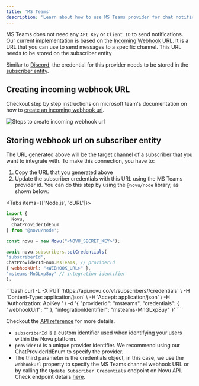 ```yaml
---
title: 'MS Teams'
description: 'Learn about how to use MS Teams provider for chat notifications'
---
```



MS Teams does not need any `API Key` or `Client ID` to send notifications. Our current implementation is based on the [Incoming Webhook URL](https://learn.microsoft.com/en-us/microsoftteams/platform/webhooks-and-connectors/how-to/add-incoming-webhook?tabs=newteams%2Cjavascript). It is a URL that you can use to send messages to a specific channel. This URL needs to be stored on the subscriber entity

Similar to [Discord](https://www.notion.so/Additional-Resources-65ef4aca5d0f4115947030c2f5705101?pvs=21), the credential for this provider needs to be stored in the [subscriber entity](/api-reference/subscribers/update-subscriber-credentials).

## Creating incoming webhook URL

Checkout step by step instructions on microsoft team's documentation on how to [create an incoming webhook url](https://docs.microsoft.com/en-us/microsoftteams/platform/webhooks-and-connectors/how-to/add-incoming-webhook?tabs=newteams%2Cjavascript).

![Steps to create incoming webhook url](/images/channels-and-providers/chat/msteams/create-incoming-webhook.gif)

## Storing webhook url on subscriber entity

The URL generated above will be the target channel of a subscriber that you want to integrate with. To make this connection, you have to:

1. Copy the URL that you generated above
2. Update the subscriber credentials with this URL using the MS Teams provider id. You can do this step by using the `@novu/node` library, as shown below:

<Tabs items={['Node.js', 'cURL']}>
<Tab value="Node.js">
```javascript
import {
  Novu,
  ChatProviderIdEnum
} from '@novu/node';

const novu = new Novu("<NOVU_SECRET_KEY>");

await novu.subscribers.setCredentials(
'subscriberId',
ChatProviderIdEnum.MsTeams, // providerId
{ webhookUrl: "<WEBHOOK_URL>" },
'msteams-MnGLxp8uy' // integration identifier
);

````
</Tab>
<Tab value="cURL">
```bash
curl -L -X PUT 'https://api.novu.co/v1/subscribers/<SUBSCRIBER_ID>/credentials' \
-H 'Content-Type: application/json' \
-H 'Accept: application/json' \
-H 'Authorization: ApiKey <NOVU_SECRET_KEY>' \
-d '{
  "providerId": "msteams",
  "credentials": {
      "webhookUrl": "<WEBHOOK_URL>"
  },
  "integrationIdentifier": "msteams-MnGLxp8uy"
}'
````

</Tab>
</Tabs>

Checkout the [API reference](/api-reference/subscribers/update-subscriber-credentials) for more details.

- `subscriberId` is a custom identifier used when identifying your users within the Novu platform.
- `providerId` is a unique provider identifier. We recommend using our ChatProviderIdEnum to specify the provider.
- The third parameter is the credentials object, in this case, we use the `webhookUrl` property to specify the MS Teams channel webhook URL or by calling the `Update Subscriber Credentials` endpoint on Novu API. Check endpoint details [here](/api-reference/subscribers/update-subscriber-preference).
